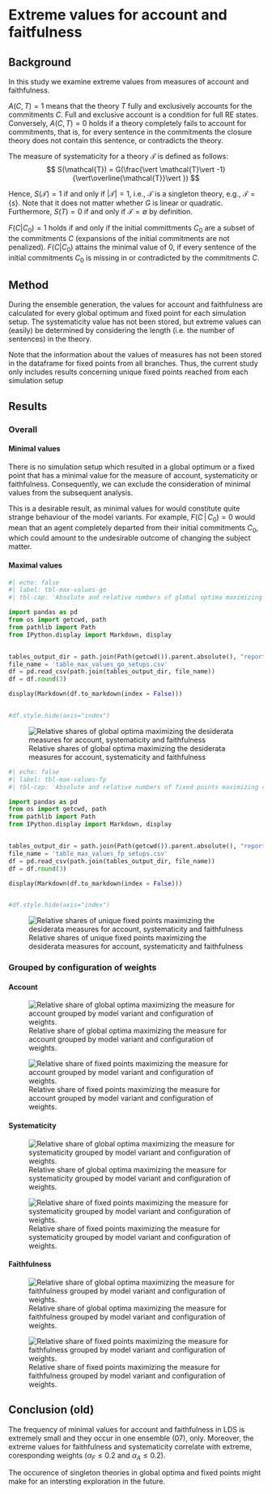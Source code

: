 # Extreme values for account and faitfulness {#sec-extreme-values}

## Background
In this study we examine extreme values from measures of account and faithfulness.

$A(C, T) = 1$ means that the theory $T$ fully and exclusively accounts for the commitments $C$. Full and exclusive account is a condition for full RE states. Conversely, $A(C, T) = 0$ holds if a theory completely fails to account for commitments, that is, for every sentence in the commitments the closure theory does not contain this sentence, or contradicts the theory.

The measure of systematicity for a theory $\mathcal{T}$ is defined as follows:
$$
S(\mathcal{T}) = G(\frac{\vert \mathcal{T}\vert -1}{\vert\overline{\mathcal{T}}\vert })
$$

Hence, $S(\mathcal{T}) = 1$ if and only if $\vert \mathcal{T}\vert = 1$, i.e., $\mathcal{T}$ is a singleton theory, e.g., $\mathcal{T} =\lbrace s\rbrace$. Note that it does not matter whether $G$ is linear or quadratic. Furthermore, $S(T) = 0$ if and only if $\mathcal{T}=\emptyset$ by definition.


$F(C \vert C_{0}) = 1$ holds if and only if the initial committments $C_{0}$ are a subset of the commitments $C$ (expansions of the initial commitments are not penalized). $F(C \vert C_{0})$ attains the minimal value of 0, if every sentence of the initial commitments $C_{0}$ is missing in or contradicted by the commitments $C$.

<!-- Extreme values for systematicity are not included. $S(T) = 1$ holds if and only if $T$ is a singleton. $S(T) = 0$ is no serious option, because it is reserved for the empty theory $T=\emptyset$.-->



## Method

During the ensemble generation, the values for account and faithfulness are calculated for every global optimum and fixed point for each simulation setup.
The systematicity value has not been stored, but extreme values can (easily) be determined by considering the length (i.e. the number of sentences) in the theory. 

<!-- The finformation for branches could be retrieved from the unique fixed point information by complex work on the dataframe, however. -->
Note that the information about the values of measures has not been stored in the dataframe for fixed points from all branches. Thus, the current study only includes results concerning unique fixed points reached from each simulation setup

## Results

### Overall

#### Minimal values

There is no simulation setup which resulted in a global optimum or a fixed point that has a minimal value for the measure of account, systematicity or faithfulness. Consequently, we can exclude the consideration of minimal values from the subsequent analysis.

This is a desirable result, as minimal values for would constitute quite strange behaviour of the model variants. For example, $F(C\,\vert\,C_{0}) = 0$ would mean that an agent completely departed from their initial commitments $C_{0}$, which could amount to the undesirable outcome of changing the subject matter.

#### Maximal values

```python
#| echo: false
#| label: tbl-max-values-go
#| tbl-cap: 'Absolute and relative numbers of global optima maximizing various desiderata measures.'

import pandas as pd
from os import getcwd, path
from pathlib import Path
from IPython.display import Markdown, display


tables_output_dir = path.join(Path(getcwd()).parent.absolute(), "report", "tables")
file_name = 'table_max_values_go_setups.csv'
df = pd.read_csv(path.join(tables_output_dir, file_name))
df = df.round(3)

display(Markdown(df.to_markdown(index = False)))


#df.style.hide(axis="index")  
```

![Relative shares of global optima maximizing the desiderata measures for account, systematicity and faithfulness](figures/overall_max_values_go_setups){#fig-overall-nax-values-go}


```python
#| echo: false
#| label: tbl-max-values-fp
#| tbl-cap: 'Absolute and relative numbers of fixed points maximizing various desiderata measures.'

import pandas as pd
from os import getcwd, path
from pathlib import Path
from IPython.display import Markdown, display


tables_output_dir = path.join(Path(getcwd()).parent.absolute(), "report", "tables")
file_name = 'table_max_values_fp_setups.csv'
df = pd.read_csv(path.join(tables_output_dir, file_name))
df = df.round(3)

display(Markdown(df.to_markdown(index = False)))


#df.style.hide(axis="index")  
```

![Relative shares of unique fixed points maximizing the desiderata measures for account, systematicity and faithfulness](figures/overall_max_values_fp_setups){#fig-overall-nax-values-fp}

### Grouped by configuration of weights

#### Account

![Relative share of global optima maximizing the measure for account grouped by model variant and configuration of weights.](figures/rel_go_max_account_setups){#fig-hm-max-account-go}

![Relative share of fixed points maximizing the measure for account grouped by model variant and configuration of weights.](figures/rel_fp_max_account_setups){#fig-hm-max-account-fp}

#### Systematicity

![Relative share of global optima maximizing the measure for systematicity grouped by model variant and configuration of weights.](figures/rel_go_max_systematicity_setups){#fig-hm-max-systematicity-go}

![Relative share of fixed points maximizing the measure for systematicity grouped by model variant and configuration of weights.](figures/rel_fp_max_systematicity_setups){#fig-hm-max-systematicity-fp}

#### Faithfulness

![Relative share of global optima maximizing the measure for faithfulness grouped by model variant and configuration of weights.](figures/rel_go_max_faithfulness_setups){#fig-hm-max-faithfulness-go}

![Relative share of fixed points maximizing the measure for faithfulness grouped by model variant and configuration of weights.](figures/rel_fp_max_faithfulness_setups){#fig-hm-max-faithfulness-fp}


## Conclusion (old)

The frequency of minimal values for account and faithfulness in LDS is extremely small and they occur in one ensemble (07), only. Moreover, the extreme values for faithfulness and systematicity correlate with extreme, coresponding weights ($\alpha_{F} \leq 0.2$ and $\alpha_{A}\leq 0.2$).


The occurence of singleton theories in global optima and fixed points might make for an intersting exploration in the future.

